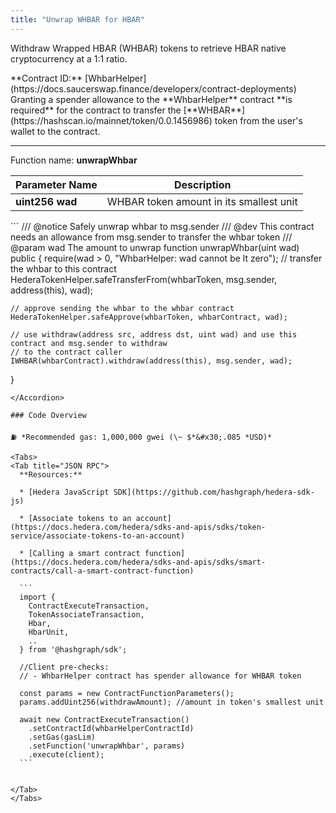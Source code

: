 ```yaml
---
title: "Unwrap WHBAR for HBAR"
---
```


Withdraw Wrapped HBAR (WHBAR) tokens to retrieve HBAR native cryptocurrency at a 1:1 ratio.

<Info>
  **Contract ID:** [WhbarHelper](https://docs.saucerswap.finance/developerx/contract-deployments)
</Info>

<Info>
  Granting a spender allowance to the **WhbarHelper** contract **is required** for the contract to transfer the [**WHBAR**](https://hashscan.io/mainnet/token/0.0.1456986) token from the user's wallet to the contract.
</Info>

***

Function name: **unwrapWhbar**

| Parameter Name  | Description                             |
| --------------- | --------------------------------------- |
| **uint256 wad** | WHBAR token amount in its smallest unit |

<Accordion title="Solidity Function Body">
  ```
  /// @notice Safely unwrap whbar to msg.sender
  /// @dev This contract needs an allowance from msg.sender to transfer the whbar token
  /// @param wad The amount to unwrap
  function unwrapWhbar(uint wad) public {
    require(wad > 0, "WhbarHelper: wad cannot be lt zero");
    // transfer the whbar to this contract
    HederaTokenHelper.safeTransferFrom(whbarToken, msg.sender, address(this), wad);
    
    // approve sending the whbar to the whbar contract
    HederaTokenHelper.safeApprove(whbarToken, whbarContract, wad);
    
    // use withdraw(address src, address dst, uint wad) and use this contract and msg.sender to withdraw
    // to the contract caller
    IWHBAR(whbarContract).withdraw(address(this), msg.sender, wad);
  }
  ```
</Accordion>

### Code Overview

⛽ *Recommended gas: 1,000,000 gwei (\~ $*&#x30;.085 *USD)*

<Tabs>
  <Tab title="JSON RPC">
    **Resources:**

    * [Hedera JavaScript SDK](https://github.com/hashgraph/hedera-sdk-js)

    * [Associate tokens to an account](https://docs.hedera.com/hedera/sdks-and-apis/sdks/token-service/associate-tokens-to-an-account)

    * [Calling a smart contract function](https://docs.hedera.com/hedera/sdks-and-apis/sdks/smart-contracts/call-a-smart-contract-function)

    ```
    import { 
      ContractExecuteTransaction,
      TokenAssociateTransaction,
      Hbar,
      HbarUnit,  
      .. 
    } from '@hashgraph/sdk';

    //Client pre-checks:
    // - WhbarHelper contract has spender allowance for WHBAR token

    const params = new ContractFunctionParameters();
    params.addUint256(withdrawAmount); //amount in token's smallest unit

    await new ContractExecuteTransaction()
      .setContractId(whbarHelperContractId)
      .setGas(gasLim)
      .setFunction('unwrapWhbar', params)
      .execute(client);
    ```


  </Tab>
</Tabs>